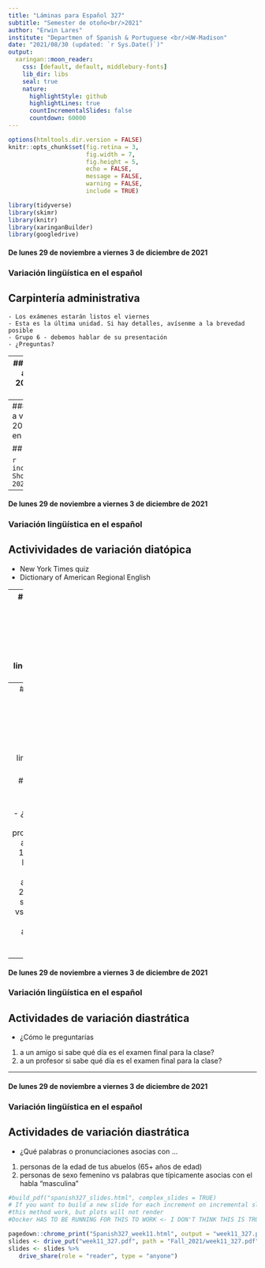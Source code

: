 ```yaml
---
title: "Láminas para Español 327"
subtitle: "Semester de otoño<br/>2021"
author: "Erwin Lares"
institute: "Departmen of Spanish & Portuguese <br/>UW-Madison"
date: "2021/08/30 (updated: `r Sys.Date()`)"
output:
  xaringan::moon_reader:
    css: [default, default, middlebury-fonts]
    lib_dir: libs
    seal: true
    nature:
      highlightStyle: github
      highlightLines: true
      countIncrementalSlides: false
      countdown: 60000
---
```


```r
options(htmltools.dir.version = FALSE)
knitr::opts_chunk$set(fig.retina = 3,
                      fig.width = 7,
                      fig.height = 5, 
                      echo = FALSE, 
                      message = FALSE, 
                      warning = FALSE, 
                      include = TRUE)

library(tidyverse)
library(skimr)
library(knitr)
library(xaringanBuilder)
library(googledrive)

```
#### De lunes 29 de noviembre a viernes 3 de diciembre de 2021 
### Variación lingüística en el español

## Carpintería administrativa

    - Los exámenes estarán listos el viernes
    - Esta es la última unidad. Si hay detalles, avísenme a la brevedad posible
    - Grupo 6 - debemos hablar de su presentación
    - ¿Preguntas?

---
#### De lunes 29 de noviembre a viernes 3 de diciembre de 2021 
### Variación lingüística en el español

## 1. ¿Qué vocabulario conoces “típico” de Wisconsin (o de otro estado que conozcas)?
## 2.¿Qué pronunciaciones conoces “típicas” de Wisconsin (o de otro estado que conozcas)?
## 3.¿Cómo defines el concepto de dialecto? ¿Cómo se diferencian los conceptos de dialectoy lengua?
## 4. Terminología: variedad vs dialecto.
---
#### De lunes 29 de noviembre a viernes 3 de diciembre de 2021 
### Variación lingüística en el español

## Tipos de variación

```r
include_graphics("images/Screen Shot 2021-11-28 at , Nov 28, 2021, 3.06.52 PM.png")
```
---
#### De lunes 29 de noviembre a viernes 3 de diciembre de 2021 
### Variación lingüística en el español

## Activividades de variación diatópica

- New York Times quiz
- Dictionary of American Regional English 

---
#### De lunes 29 de noviembre a viernes 3 de diciembre de 2021 
### Variación lingüística en el español

## Actividades de variación diastrática 

 - ¿Cuáles son las diferencias socio-dialectables más comunes?
 - Registro

---
#### De lunes 29 de noviembre a viernes 3 de diciembre de 2021 
### Variación lingüística en el español

## Actividades de variación diastrática 

- ¿Qué palabras o pronunciaciones asocias con ...
1. personas de la edad de tus abuelos (65+ años de edad)
2. personas de sexo femenino vs palabras que típicamente asocias con el habla "masculina"

---
#### De lunes 29 de noviembre a viernes 3 de diciembre de 2021 
### Variación lingüística en el español

## Actividades de variación diastrática 

- ¿Cómo le preguntarías 

1. a un amigo si sabe qué día es el examen final para la clase?
2. a un profesor si sabe qué día es el examen final para la clase?

---
#### De lunes 29 de noviembre a viernes 3 de diciembre de 2021 
### Variación lingüística en el español

## Actividades de variación diastrática 

- ¿Qué palabras o pronunciaciones asocias con ...
1. personas de la edad de tus abuelos (65+ años de edad)
2. personas de sexo femenino vs palabras que típicamente asocias con el habla "masculina"


<!-- Run this to upload this to GoogleDrive -->



```r

#build_pdf("spanish327_slides.html", complex_slides = TRUE)
# If you want to build a new slide for each increment on incremental slides, set partial_slides = TRUE.
#this method work, but plots will not render 
#Docker HAS TO BE RUNNING FOR THIS TO WORK <- I DON'T THINK THIS IS TRUE!

pagedown::chrome_print("Spanish327_week11.html", output = "week11_327.pdf")
slides <- drive_put("week11_327.pdf", path = "Fall_2021/week11_327.pdf")
slides <- slides %>%
   drive_share(role = "reader", type = "anyone")

```